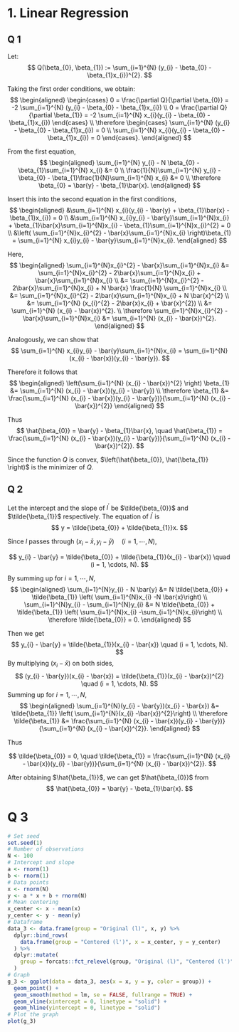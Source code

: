 # 1. Linear Regression

## Q 1
Let:
$$
Q(\beta_{0}, \beta_{1}) := \sum_{i=1}^{N} (y_{i} - \beta_{0} - \beta_{1}x_{i})^{2}.
$$

Taking the first order conditions, we obtain:
$$
\begin{aligned}
\begin{cases}
0 = \frac{\partial Q}{\partial \beta_{0}} = -2 \sum_{i=1}^{N} (y_{i} - \beta_{0} - \beta_{1}x_{i}) \\
0 = \frac{\partial Q}{\partial \beta_{1}} = -2 \sum_{i=1}^{N} x_{i}(y_{i} - \beta_{0} - \beta_{1}x_{i})
\end{cases} \\
\therefore
\begin{cases}
\sum_{i=1}^{N} (y_{i} - \beta_{0} - \beta_{1}x_{i}) = 0 \\
\sum_{i=1}^{N} x_{i}(y_{i} - \beta_{0} - \beta_{1}x_{i}) = 0
\end{cases}.
\end{aligned}
$$

From the first equation,
$$
\begin{aligned}
\sum_{i=1}^{N} y_{i} - N \beta_{0} - \beta_{1}\sum_{i=1}^{N} x_{i} &= 0 \\
\frac{1}{N}\sum_{i=1}^{N} y_{i} - \beta_{0} - \beta_{1}\frac{1}{N}\sum_{i=1}^{N} x_{i} &= 0 \\
\therefore \beta_{0} = \bar{y} - \beta_{1}\bar{x}.
\end{aligned}
$$

Insert this into the second equation in the first conditions,
$$
\begin{aligned}
&\sum_{i=1}^{N} x_{i}(y_{i} - \bar{y} + \beta_{1}\bar{x} - \beta_{1}x_{i}) = 0 \\
&\sum_{i=1}^{N} x_{i}y_{i}  - \bar{y}\sum_{i=1}^{N}x_{i} + \beta_{1}\bar{x}\sum_{i=1}^{N}x_{i} - \beta_{1}\sum_{i=1}^{N}x_{i}^{2} = 0 \\
&\left( \sum_{i=1}^{N}x_{i}^{2} - \bar{x}\sum_{i=1}^{N}x_{i} \right)\beta_{1} = \sum_{i=1}^{N} x_{i}y_{i} - \bar{y}\sum_{i=1}^{N}x_{i}.
\end{aligned}
$$

Here,
$$
\begin{aligned}
\sum_{i=1}^{N}x_{i}^{2} - \bar{x}\sum_{i=1}^{N}x_{i} &= \sum_{i=1}^{N}x_{i}^{2} - 2\bar{x}\sum_{i=1}^{N}x_{i} + \bar{x}\sum_{i=1}^{N}x_{i} \\
&= \sum_{i=1}^{N}x_{i}^{2} - 2\bar{x}\sum_{i=1}^{N}x_{i} + N \bar{x} \frac{1}{N} \sum_{i=1}^{N}x_{i} \\
&= \sum_{i=1}^{N}x_{i}^{2} - 2\bar{x}\sum_{i=1}^{N}x_{i} + N \bar{x}^{2} \\
&=  \sum_{i=1}^{N} (x_{i}^{2} - 2\bar{x}x_{i} + \bar{x}^{2}) \\
&=  \sum_{i=1}^{N} (x_{i} - \bar{x})^{2}. \\
\therefore \sum_{i=1}^{N}x_{i}^{2} - \bar{x}\sum_{i=1}^{N}x_{i} &=  \sum_{i=1}^{N} (x_{i} - \bar{x})^{2}.
\end{aligned}
$$

Analogously, we can show that
$$
 \sum_{i=1}^{N} x_{i}y_{i} - \bar{y}\sum_{i=1}^{N}x_{i} = \sum_{i=1}^{N} (x_{i} - \bar{x})(y_{i} - \bar{y}).
$$

Therefore it follows that
$$
\begin{aligned}
\left(\sum_{i=1}^{N} (x_{i} - \bar{x})^{2} \right) \beta_{1} &= \sum_{i=1}^{N} (x_{i} - \bar{x})(y_{i} - \bar{y}) \\
\therefore \beta_{1} &= \frac{\sum_{i=1}^{N} (x_{i} - \bar{x})(y_{i} - \bar{y})}{\sum_{i=1}^{N} (x_{i} - \bar{x})^{2}}
\end{aligned}
$$

Thus
$$
\hat{\beta_{0}} = \bar{y} - \beta_{1}\bar{x}, \quad \hat{\beta_{1}} = \frac{\sum_{i=1}^{N} (x_{i} - \bar{x})(y_{i} - \bar{y})}{\sum_{i=1}^{N} (x_{i} - \bar{x})^{2}}.
$$

Since the function $Q$ is convex, $\left(\hat{\beta_{0}}, \hat{\beta_{1}} \right)$ is the minimizer of $Q$.


## Q 2
Let the intercept and the slope of $l^{\prime}$ be $\tilde{\beta_{0}}$ and $\tilde{\beta_{1}}$ respectively. The equation of $l^{\prime}$ is
$$
y = \tilde{\beta_{0}} + \tilde{\beta_{1}}x.
$$

Since $l$ passes through $(x_{i} - \bar{x}, y_{i} - \bar{y}) \quad (i = 1, \cdots, N)$,

$$
y_{i} - \bar{y} = \tilde{\beta_{0}} + \tilde{\beta_{1}}(x_{i} - \bar{x}) \quad (i = 1, \cdots, N).
$$

By summing up for $i = 1, \cdots, N$,
$$
\begin{aligned}
\sum_{i=1}^{N}y_{i} - N \bar{y} &= N \tilde{\beta_{0}} + \tilde{\beta_{1}} \left( \sum_{i=1}^{N}x_{i} -N \bar{x}\right) \\
\sum_{i=1}^{N}y_{i} - \sum_{i=1}^{N}y_{i} &= N \tilde{\beta_{0}} + \tilde{\beta_{1}} \left( \sum_{i=1}^{N}x_{i} -\sum_{i=1}^{N}x_{i}\right) \\
\therefore \tilde{\beta_{0}} = 0.
\end{aligned}
$$

Then we get
$$
y_{i} - \bar{y} = \tilde{\beta_{1}}(x_{i} - \bar{x}) \quad (i = 1, \cdots, N).
$$
By multiplying $(x_{i} - \bar{x})$ on both sides,
$$
(y_{i} - \bar{y})(x_{i} - \bar{x}) = \tilde{\beta_{1}}(x_{i} - \bar{x})^{2} \quad (i = 1, \cdots, N).
$$
Summing up for $i = 1, \cdots, N$,
$$
\begin{aligned}
\sum_{i=1}^{N}(y_{i} - \bar{y})(x_{i} - \bar{x}) &= \tilde{\beta_{1}} \left( \sum_{i=1}^{N}(x_{i} -\bar{x})^{2}\right) \\
\therefore \tilde{\beta_{1}} &= \frac{\sum_{i=1}^{N} (x_{i} - \bar{x})(y_{i} - \bar{y})}{\sum_{i=1}^{N} (x_{i} - \bar{x})^{2}}.
\end{aligned}
$$

Thus

$$
\tilde{\beta_{0}} = 0, \quad \tilde{\beta_{1}} = \frac{\sum_{i=1}^{N} (x_{i} - \bar{x})(y_{i} - \bar{y})}{\sum_{i=1}^{N} (x_{i} - \bar{x})^{2}}.
$$

After obtaining $\hat{\beta_{1}}$, we can get $\hat{\beta_{0}}$ from
$$
\hat{\beta_{0}} = \bar{y} - \beta_{1}\bar{x}.
$$

# Q 3

```r
# Set seed
set.seed(1)
# Number of observations
N <- 100
# Intercept and slope
a <- rnorm(1)
b <- rnorm(1)
# Data points
x <- rnorm(N)
y <- a * x + b + rnorm(N)
# Mean centering
x_center <- x - mean(x)
y_center <- y - mean(y)
# Dataframe
data_3 <- data.frame(group = "Original (l)", x, y) %>%
  dplyr::bind_rows(
    data.frame(group = "Centered (l')", x = x_center, y = y_center)
  ) %>%
  dplyr::mutate(
    group = forcats::fct_relevel(group, "Original (l)", "Centered (l')")
  )
# Graph
g_3 <- ggplot(data = data_3, aes(x = x, y = y, color = group)) +
  geom_point() +
  geom_smooth(method = lm, se = FALSE, fullrange = TRUE) +
  geom_vline(xintercept = 0, linetype = "solid") +
  geom_hline(yintercept = 0, linetype = "solid")
# Plot the graph
plot(g_3)
```

